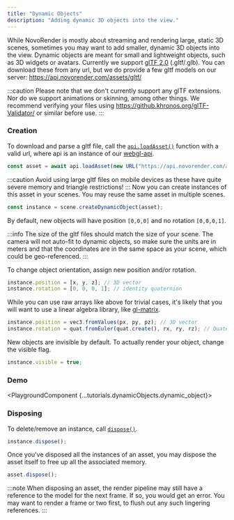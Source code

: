 ```yaml
---
title: "Dynamic Objects"
description: "Adding dynamic 3D objects into the view."
---
```



While NovoRender is mostly about streaming and rendering large, static 3D scenes, sometimes you may want to add smaller, dynamic 3D objects into the view.
Dynamic objects are meant for small and lightweight objects, such as 3D widgets or avatars.
Currently we support [glTF 2.0](https://www.khronos.org/gltf/) (.gltf/.glb).
You can download these from any url, but we do provide a few gltf models on our server: https://api.novorender.com/assets/gltf/

:::caution
Please note that we don't currently support any glTF extensions. Nor do we support animations or skinning, among other things.
We recommend verifying your files using https://github.khronos.org/glTF-Validator/ or similar before use.
:::

### Creation

To download and parse a gltf file, call the <code>[api.loadAsset()](/docs/webgl-api/interfaces/NovoRender.API#loadasset)</code> function with a valid url, where api is an instance of our [webgl-api](/docs/webgl-api/interfaces/NovoRender.API).

```typescript
const asset = await api.loadAsset(new URL("https://api.novorender.com/assets/gltf/logo.glb"));
```

:::caution
Avoid using large gltf files on mobile devices as these have quite severe memory and triangle restrictions!
:::
Now you can create instances of this asset in your scenes. You may reuse the same asset in multiple scenes.

```typescript
const instance = scene.createDynamicObject(asset);
```

By default, new objects will have position `[0,0,0]` and no rotation `[0,0,0,1]`.

:::info
The size of the gltf files should match the size of your scene.
The camera will not auto-fit to dynamic objects, so make sure the units are in meters and that the coordinates are in the same space as your scene, which could be geo-referenced.
:::

To change object orientation, assign new position and/or rotation.

```typescript
instance.position = [x, y, z]; // 3D vector
instance.rotation = [0, 0, 0, 1]; // identity quaternion
```

While you can use raw arrays like above for trivial cases, it's likely that you will want to use a linear algebra library, like [gl-matrix](https://glmatrix.net/).

```typescript
instance.position = vec3.fromValues(px, py, pz); // 3D vector
instance.rotation = quat.fromEuler(quat.create(), rx, ry, rz); // Quaternion from euler angles
```

New objects are invisible by default. To actually render your object, change the visible flag.

```typescript
instance.visible = true;
```

### Demo

<PlaygroundComponent {...tutorials.dynamicObjects.dynamic_object}></PlaygroundComponent>

### Disposing

To delete/remove an instance, call <code>[dispose()](/docs/webgl-api/interfaces/NovoRender.API#dispose)</code>.

```typescript
instance.dispose();
```

Once you've disposed all the instances of an asset, you may dispose the asset itself to free up all the associated memory.

```typescript
asset.dispose();
```

:::note
When disposing an asset, the render pipeline may still have a reference to the model for the next frame.
If so, you would get an error.
You may want to render a frame or two first, to flush out any such lingering references.
:::
